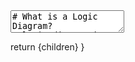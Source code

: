 
<TextArea>
# What is a Logic Diagram? 
A logic diagram is another tool programmers can use to break down the flow of logic in their programs and plan out their projects. We may
provide you logic diagrams, alongside a way to interpret them, such as a table outlining what certain shapes or icons mean. There are different
standards for logic diagrams in programming and engineering, which try to use similar shaping and structure; however, this is not a perfect
system. 

If making a logic-diagram of your own, the important things to note are the shapes for:
 - Program entry
 - Conditional-points 
 - Loops
 - Functions

<br/ >
This will allow you to plan out the control flow throughout your program. Consider this program diagram:

```mermaid
flowchart TD
    A[Program Start] --> B(Get Menu Choice)
    B --> |User Input| C{if User Input...}
    C -->|phone| D[Phone fa:fa-phone]
    C -->|house| E[House fa:fa-house]
    C -->|car| F[Car fa:fa-car]
    C --> J(Print error message)
```

<br/ >
We might implement this program like this:

<PythonScriptRenderer
    code={`user_choice = input("Which menu do you want?")

if user_choice == "phone":
    Phone() # Call phone function
elif user_choice == "house":
    House() # Call house function
elif user_choice == "car":
    Car() # Call car function
else:
    print("Please enter one of the following options: car, phone, or house.")
    `}
    tooltips={tooltipConfig}
    theme="dark"
    showLineNumbers={true}
    copyButton={true}
    className="mb-6"
/>


We implemented something to collect the menu choice and print the error message, and we used an if-statement on the User's input just like the
diagram outlined. However, more serious programs make this more beneficial. Consider this diagram:

![image](https://github.com/user-attachments/assets/7c026a2f-bb5c-423d-80f7-8908a6ada576 "Diagram determining if a Discord user should be sent a notification")


It's a lot even with the diagram, but it'd be worse if it were just code - even if it were simplified psuedocode. One would typically use a
diagram to outline the overall functionality of a program (specifically the decisions we make throughout the program) and then use psuedocode
to plan out the specific details.

<br />
## Links
 - [Draw.io](https://www.drawio.com/) is a program that allows you to make your own logic diagrams.
</TextArea>

  return <MdxLayout>{children}</MdxLayout>
}